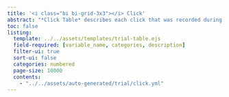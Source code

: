 ```yaml
---
title: '<i class="bi bi-grid-3x3"></i> Click'
abstract: "*Click Table* describes each click that was recorded during a trial."
toc: false
listing: 
  template: ../../assets/templates/trial-table.ejs
  field-required: [variable_name, categories, description]
  filter-ui: true
  sort-ui: false
  categories: numbered
  page-size: 10000
  contents:
    - "../../assets/auto-generated/trial/click.yml"
---
```



